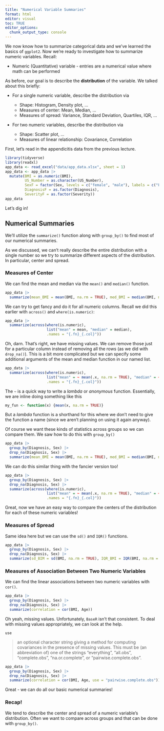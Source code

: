 ```yaml
---
title: "Numerical Variable Summaries"
format: html
editor: visual
toc: TRUE
editor_options: 
  chunk_output_type: console
---
```


We now know how to summarize categorical data and we've learned the basics of `ggplot2`. Now we're ready to investigate how to summarize numeric variables. Recall:

-   Numeric (Quantitative) variable - entries are a numerical value where math can be performed

As before, our goal is to describe the **distribution** of the variable. We talked about this briefly:

-   For a single numeric variable, describe the distribution via

    -   Shape: Histogram, Density plot, ...
    -   Measures of center: Mean, Median, ...
    -   Measures of spread: Variance, Standard Deviation, Quartiles, IQR, ...

-   For two numeric variables, describe the distribution via

    -   Shape: Scatter plot, ...
    -   Measures of linear relationship: Covariance, Correlation

First, let's read in the appendicitis data from the previous lecture.

```r
library(tidyverse)
library(readxl)
app_data <- read_excel("data/app_data.xlsx", sheet = 1)
app_data <- app_data |>
  mutate(BMI = as.numeric(BMI),
         US_Number = as.character(US_Number),
         SexF = factor(Sex, levels = c("female", "male"), labels = c("Female", "Male")),
         DiagnosisF = as.factor(Diagnosis),
         SeverityF = as.factor(Severity))
app_data
```

Let's dig in!

## Numerical Summaries

We'll utilize the `summarize()` function along with `group_by()` to find most of our numerical summaries.

As we discussed, we can't really describe the entire distribution with a single number so we try to summarize different aspects of the distribution. In particular, center and spread.

### Measures of Center

We can find the mean and median via the `mean()` and `median()` function.

```r
app_data |>
  summarize(mean_BMI = mean(BMI, na.rm = TRUE), med_BMI = median(BMI, na.rm = TRUE))
```

We can try to get fancy and do it for all numeric columns. Recall we did this earlier with `across()` and `where(is.numeric)`:

```r
app_data |>
  summarize(across(where(is.numeric), 
                   list("mean" = mean, "median" = median), 
                   .names = "{.fn}_{.col}"))
```

Oh, darn. That's right, we have missing values. We can remove those just for a particular column instead of removing all the rows (as we did with `drop_na()`). This is a bit more complicated but we can specify some additional arguments of the mean and median function in our named list.

```r
app_data |>
  summarize(across(where(is.numeric), 
                   list("mean" = ~ mean(.x, na.rm = TRUE), "median" = ~ median(.x, na.rm = TRUE)), 
                   .names = "{.fn}_{.col}"))
```

The `~` is a quick way to write a *lambda* or *anonymous* function. Essentially, we are inline doing something like this

```r
my_fun <- function(x) {mean(x, na.rm = TRUE)}
```

But a *lambda* function is a shorthand for this where we don't need to give the function a name (since we aren't planning on using it again anyway).

Of course we want these kinds of statistics across groups so we can compare them. We saw how to do this with `group_by()`

```r
app_data |>
  group_by(Diagnosis, Sex) |>
  drop_na(Diagnosis, Sex) |>
  summarize(mean_BMI = mean(BMI, na.rm = TRUE), med_BMI = median(BMI, na.rm = TRUE))
```

We can do this similar thing with the fancier version too!

```r
app_data |>
  group_by(Diagnosis, Sex) |>
  drop_na(Diagnosis, Sex) |>
  summarize(across(where(is.numeric), 
                   list("mean" = ~ mean(.x, na.rm = TRUE), "median" = ~ median(.x, na.rm = TRUE)), 
                   .names = "{.fn}_{.col}"))
```

Great, now we have an easy way to compare the centers of the distribution for each of these numeric variables!

### Measures of Spread

Same idea here but we can use the `sd()` and `IQR()` functions.

```r
app_data |>
  group_by(Diagnosis, Sex) |>
  drop_na(Diagnosis, Sex) |>
  summarize(sd_BIM = sd(BMI, na.rm = TRUE), IQR_BMI = IQR(BMI, na.rm = TRUE))
```

### Measures of Association Between Two Numeric Variables

We can find the linear associations between two numeric variables with `cor()`.

```r
app_data |>
  group_by(Diagnosis, Sex) |>
  drop_na(Diagnosis, Sex) |>
  summarize(correlation = cor(BMI, Age))
```

Oh yeah, missing values. Unfortunately, `BaseR` isn't that consistent. To deal with missing values appropriately, we can look at the help.

`use`

> an optional character string giving a method for computing covariances in the presence of missing values. This must be (an abbreviation of) one of the strings "everything", "all.obs", "complete.obs", "na.or.complete", or "pairwise.complete.obs".

```r
app_data |>
  group_by(Diagnosis, Sex) |>
  drop_na(Diagnosis, Sex) |>
  summarize(correlation = cor(BMI, Age, use = "pairwise.complete.obs"))
```

Great - we can do all our basic numerical summaries!

### Recap!

We tend to describe the center and spread of a numeric variable's distribution. Often we want to compare across groups and that can be done with `group_by()`.
